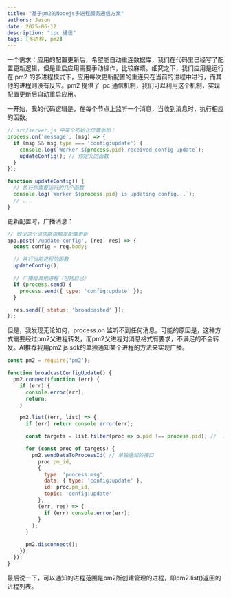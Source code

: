 ```yaml
---
title: "基于pm2的Nodejs多进程服务通信方案"
authors: Jason
date: 2025-06-12
description: "ipc 通信"
tags: [多进程, pm2]
---
```



一个需求：应用的配置更新后，希望能自动重连数据库，我们在代码里已经写了配置更新逻辑，但是重启应用需要手动操作，比较麻烦。细究之下，我们应用是运行在 pm2 的多进程模式下，应用每次更新配置的重连只在当前的进程中进行，而其他的进程则没有反应。pm2 提供了 ipc 通信机制，我们可以利用这个机制，实现配置更新后自动重启应用。

一开始，我的代码逻辑是，在每个节点上监听一个消息，当收到消息时，执行相应的函数。

```js
// src/server.js 中某个初始化位置添加：
process.on('message', (msg) => {
  if (msg && msg.type === 'config:update') {
    console.log(`Worker ${process.pid} received config update`);
    updateConfig(); // 你定义的函数
  }
});

function updateConfig() {
  // 执行你需要运行的几个函数
  console.log(`Worker ${process.pid} is updating config...`);
  // ...
}
```

更新配置时，广播消息：

```js
// 假设这个请求路由触发配置更新
app.post('/update-config', (req, res) => {
  const config = req.body;

  // 执行当前进程的函数
  updateConfig();

  // 广播给其他进程（包括自己）
  if (process.send) {
    process.send({ type: 'config:update' });
  }

  res.send({ status: 'broadcasted' });
});
```

但是，我发现无论如何，process.on 监听不到任何消息。可能的原因是，这种方式需要经过pm2父进程转发，而pm2父进程对消息格式有要求，不满足的不会转发。AI推荐我用pm2 js sdk的单独通知某个进程的方法来实现广播。

```js
const pm2 = require('pm2');

function broadcastConfigUpdate() {
  pm2.connect(function (err) {
    if (err) {
      console.error(err);
      return;
    }

    pm2.list((err, list) => {
      if (err) return console.error(err);

      const targets = list.filter(proc => p.pid !== process.pid); //  过滤掉当前进程

      for (const proc of targets) {
        pm2.sendDataToProcessId( // 单独通知的接口
          proc.pm_id,
          {
            type: 'process:msg',
            data: { type: 'config:update' },
            id: proc.pm_id,
            topic: 'config:update'
          },
          (err, res) => {
            if (err) console.error(err);
          }
        );
      }

      pm2.disconnect();
    });
  });
}
```

最后说一下，可以通知的进程范围是pm2所创建管理的进程，即pm2.list()返回的进程列表。


